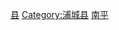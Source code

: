 [[Category:南平区县市行政区划|县]]
[[Category:浦城县|Category:浦城县]]
[[Category:福建省各县市区行政区划|南平]]
{{catmore|浦城县|福建省浦城县}}